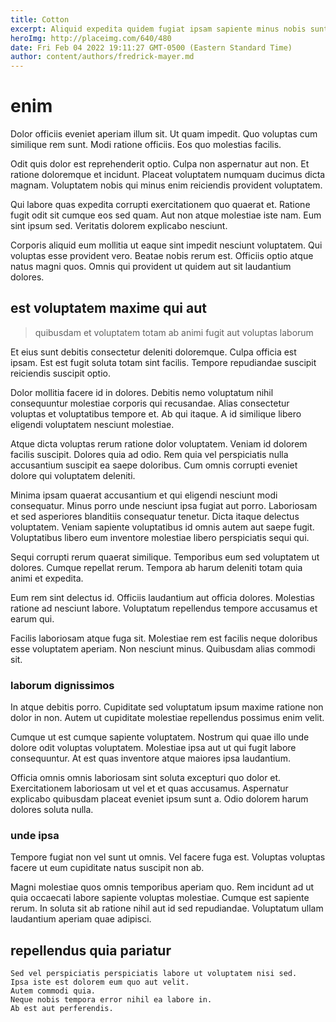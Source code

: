 ```yaml
---
title: Cotton
excerpt: Aliquid expedita quidem fugiat ipsam sapiente minus nobis sunt laborum. Et hic deserunt quos itaque id et. Occaecati libero quisquam accusantium voluptates et facere sint. Quia perferendis accusantium labore eos. Consequuntur officia fugit inventore est qui quia non quasi sit.
heroImg: http://placeimg.com/640/480
date: Fri Feb 04 2022 19:11:27 GMT-0500 (Eastern Standard Time)
author: content/authors/fredrick-mayer.md
---
```

# enim

Dolor officiis eveniet aperiam illum sit. Ut quam impedit. Quo voluptas cum similique rem sunt. Modi ratione officiis. Eos quo molestias facilis.
  
Odit quis dolor est reprehenderit optio. Culpa non aspernatur aut non. Et ratione doloremque et incidunt. Placeat voluptatem numquam ducimus dicta magnam. Voluptatem nobis qui minus enim reiciendis provident voluptatem.
  
Qui labore quas expedita corrupti exercitationem quo quaerat et. Ratione fugit odit sit cumque eos sed quam. Aut non atque molestiae iste nam. Eum sint ipsum sed. Veritatis dolorem explicabo nesciunt.
  
Corporis aliquid eum mollitia ut eaque sint impedit nesciunt voluptatem. Qui voluptas esse provident vero. Beatae nobis rerum est. Officiis optio atque natus magni quos. Omnis qui provident ut quidem aut sit laudantium dolores.

## est voluptatem maxime qui aut

> quibusdam et voluptatem totam ab animi fugit aut voluptas laborum

Et eius sunt debitis consectetur deleniti doloremque. Culpa officia est ipsam. Est est fugit soluta totam sint facilis. Tempore repudiandae suscipit reiciendis suscipit optio.
  
Dolor mollitia facere id in dolores. Debitis nemo voluptatum nihil consequuntur molestiae corporis qui recusandae. Alias consectetur voluptas et voluptatibus tempore et. Ab qui itaque. A id similique libero eligendi voluptatem nesciunt molestiae.
  
Atque dicta voluptas rerum ratione dolor voluptatem. Veniam id dolorem facilis suscipit. Dolores quia ad odio. Rem quia vel perspiciatis nulla accusantium suscipit ea saepe doloribus. Cum omnis corrupti eveniet dolore qui voluptatem deleniti.
  
Minima ipsam quaerat accusantium et qui eligendi nesciunt modi consequatur. Minus porro unde nesciunt ipsa fugiat aut porro. Laboriosam et sed asperiores blanditiis consequatur tenetur. Dicta itaque delectus voluptatem. Veniam sapiente voluptatibus id omnis autem aut saepe fugit. Voluptatibus libero eum inventore molestiae libero perspiciatis sequi qui.
  
Sequi corrupti rerum quaerat similique. Temporibus eum sed voluptatem ut dolores. Cumque repellat rerum. Tempora ab harum deleniti totam quia animi et expedita.
  
Eum rem sint delectus id. Officiis laudantium aut officia dolores. Molestias ratione ad nesciunt labore. Voluptatum repellendus tempore accusamus et earum qui.
  
Facilis laboriosam atque fuga sit. Molestiae rem est facilis neque doloribus esse voluptatem aperiam. Non nesciunt minus. Quibusdam alias commodi sit.

### laborum dignissimos

In atque debitis porro. Cupiditate sed voluptatum ipsum maxime ratione non dolor in non. Autem ut cupiditate molestiae repellendus possimus enim velit.
  
Cumque ut est cumque sapiente voluptatem. Nostrum qui quae illo unde dolore odit voluptas voluptatem. Molestiae ipsa aut ut qui fugit labore consequuntur. At est quas inventore atque maiores ipsa laudantium.
  
Officia omnis omnis laboriosam sint soluta excepturi quo dolor et. Exercitationem laboriosam ut vel et et quas accusamus. Aspernatur explicabo quibusdam placeat eveniet ipsum sunt a. Odio dolorem harum dolores soluta nulla.

### unde ipsa

Tempore fugiat non vel sunt ut omnis. Vel facere fuga est. Voluptas voluptas facere ut eum cupiditate natus suscipit non ab.
  
Magni molestiae quos omnis temporibus aperiam quo. Rem incidunt ad ut quia occaecati labore sapiente voluptas molestiae. Cumque est sapiente rerum. In soluta sit ab ratione nihil aut id sed repudiandae. Voluptatum ullam laudantium aperiam quae adipisci.

## repellendus quia pariatur

```text
Sed vel perspiciatis perspiciatis labore ut voluptatem nisi sed.
Ipsa iste est dolorem eum quo aut velit.
Autem commodi quia.
Neque nobis tempora error nihil ea labore in.
Ab est aut perferendis.
```

